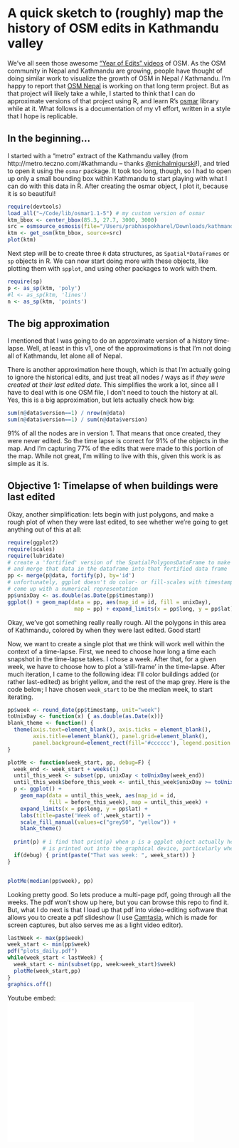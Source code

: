 <p><link href="http://kevinburke.bitbucket.org/markdowncss/markdown.css" rel="stylesheet"></link></p>

A quick sketch to (roughly) map the history of OSM edits in Kathmandu valley
========================================================

We've all seen those awesome ["Year of Edits" videos](http://www.youtube.com/watch?v=lsReygHnXAU) of OSM. As the OSM community in Nepal and Kathmandu are growing, people have thought of doing similar work to visualize the growth of OSM in Nepal / Kathmandu. I'm happy to report that [OSM Nepal](http://www.osmnepal.org/) is working on that long term project. But as that project will likely take a while, I started to think that I can do approximate versions of that project using R, and learn R's [osmar](http://osmar.r-forge.r-project.org/) library while at it. What follows is a documentation of my v1 effort, written in a style that I hope is replicable.

In the beginning...
---

I started with a "metro" extract of the Kathmandu valley (from http://metro.teczno.com/#kathmandu --  thanks [@michalmigurski](http://twitter.com/michalmigurski)!), and tried to open it using the `osmar` package. It took too long, though, so I had to open up only a small bounding box within Kathmandu to start playing with what I can do with this data in R. After creating the osmar object, I plot it, because it is so beautiful!

```r
require(devtools)
load_all("~/Code/lib/osmar1.1-5") # my custom version of osmar
ktm_bbox <- center_bbox(85.3, 27.7, 3000, 3000)
src = osmsource_osmosis(file="/Users/prabhaspokharel/Downloads/kathmandu.osm")
ktm <- get_osm(ktm_bbox, source=src)
plot(ktm)
```

Next step will be to create three `R` data structures, as `Spatial*DataFrames` or `sp` objects in R. We can now start doing more with these objects, like plotting them with `spplot`, and using other packages to work with them.

```r
require(sp)
p <- as_sp(ktm, 'poly')
#l <- as_sp(ktm, 'lines')
n <- as_sp(ktm, 'points')
```

The big approximation
---
I mentioned that I was going to do an approximate version of a history time-lapse. Well, at least in this v1, one of the approximations is that I'm not doing all of Kathmandu, let alone all of Nepal.

There is another approximation here though, which is that I'm actually going to ignore the historical edits, and just treat all nodes / ways as if *they were created at their last edited date*.  This simplifies the work a lot, since all I have to deal with is one OSM file, I don't need to touch the history at all. Yes, this is a big approximation, but lets actually check how big:

```r
sum(n@data$version==1) / nrow(n@data)
sum(n@data$version==1) / sum(n@data$version)
```
91% of all the nodes are in version 1. That means that once created, they were never edited. So the time lapse is correct for 91% of the objects in the map. And I'm capturing 77% of the edits that were made to this portion of the map. While not great, I'm willing to live with this, given this work is as simple as it is.

Objective 1: Timelapse of when buildings were last edited
--------------------------------------------------------------
Okay, another simplification: lets begin with just polygons, and make a rough plot of when they were last edited, to see whether we're going to get anything out of this at all:

```r
require(ggplot2)
require(scales)
require(lubridate)
# create a 'fortified' version of the SpatialPolygonsDataFrame to make it ggplot friendly,
# and merge that data in the dataframe into that fortified data frame
pp <- merge(p@data, fortify(p), by='id')
# unfortunately, ggplot doesn't do color- or fill-scales with timestamps, so we'll have to
# come up with a numerical representation
pp$unixDay <- as.double(as.Date(pp$timestamp))
ggplot() + geom_map(data = pp, aes(map_id = id, fill = unixDay), 
                     map = pp) + expand_limits(x = pp$long, y = pp$lat)

```

Okay, we've got something really really rough. All the polygons in this area of Kathmandu, colored by when they were last edited. Good start!

Now, we want to create a single plot that we think will work well within the context of a time-lapse. First, we need to choose how long a time each snapshot in the time-lapse takes. I chose a week. After that, for a given week, we have to choose how to plot a 'still-frame' in the time-lapse. After much iteration, I came to the following idea: I'll color buildings added (or rather last-edited) as bright yellow, and the rest of the map grey. Here is the code below; I have chosen `week_start` to be the median week, to start iterating.
```r
pp$week <- round_date(pp$timestamp, unit="week")
toUnixDay <- function(x) { as.double(as.Date(x))}
blank_theme <- function() {
  theme(axis.text=element_blank(), axis.ticks = element_blank(), 
        axis.title=element_blank(), panel.grid=element_blank(), 
        panel.background=element_rect(fill='#cccccc'), legend.position = "none") 
}

plotMe <- function(week_start, pp, debug=F) {
  week_end <- week_start + weeks(1)
  until_this_week <- subset(pp, unixDay < toUnixDay(week_end))
  until_this_week$before_this_week <- until_this_week$unixDay >= toUnixDay(week_start)
  p <- ggplot() + 
    geom_map(data = until_this_week, aes(map_id = id, 
             fill = before_this_week), map = until_this_week) + 
    expand_limits(x = pp$long, y = pp$lat) +
    labs(title=paste('Week of',week_start)) + 
    scale_fill_manual(values=c("grey50", "yellow")) +
    blank_theme()
    
  print(p) # i find that print(p) when p is a ggplot object actually helps make sure it
           # is printed out into the graphical device, particularly when it is a pdf.
  if(debug) { print(paste("That was week: ", week_start)) }
}


plotMe(median(pp$week), pp)
```

Looking pretty good. So lets produce a multi-page pdf, going through all the weeks. The pdf won't show up here, but you can browse this repo to find it. But, what I do next is that I load up that pdf into video-editing software that allows you to create a pdf slideshow (I use [Camtasia](http://www.techsmith.com/camtasia.html), which is made for screen captures, but also serves me as a light video editor).
```r
lastWeek <- max(pp$week)
week_start <- min(pp$week)
pdf("plots_daily.pdf")
while(week_start < lastWeek) {
  week_start <- min(subset(pp, week>week_start)$week)
  plotMe(week_start,pp)
}
graphics.off()
```
Youtube embed:
<iframe width="420" height="315" src="//www.youtube.com/embed/g2TDg7oU-j4?rel=0" frameborder="0" allowfullscreen></iframe>